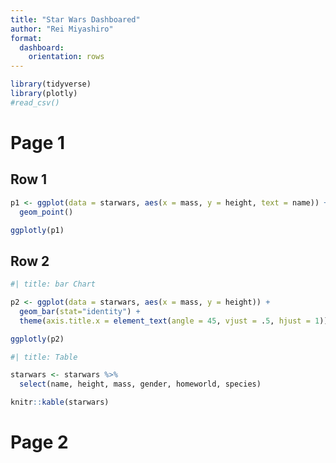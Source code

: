 ```yaml
---
title: "Star Wars Dashboared"
author: "Rei Miyashiro"
format: 
  dashboard:
    orientation: rows
---
```


```r
library(tidyverse)
library(plotly)
#read_csv()

```
# Page 1

## Row 1

```r
p1 <- ggplot(data = starwars, aes(x = mass, y = height, text = name)) +
  geom_point()

ggplotly(p1)
```

## Row 2 {.tabset}


```r
#| title: bar Chart

p2 <- ggplot(data = starwars, aes(x = mass, y = height)) +
  geom_bar(stat="identity") +
  theme(axis.title.x = element_text(angle = 45, vjust = .5, hjust = 1))

ggplotly(p2)
```

```r
#| title: Table

starwars <- starwars %>%
  select(name, height, mass, gender, homeworld, species)

knitr::kable(starwars)
```

# Page 2

